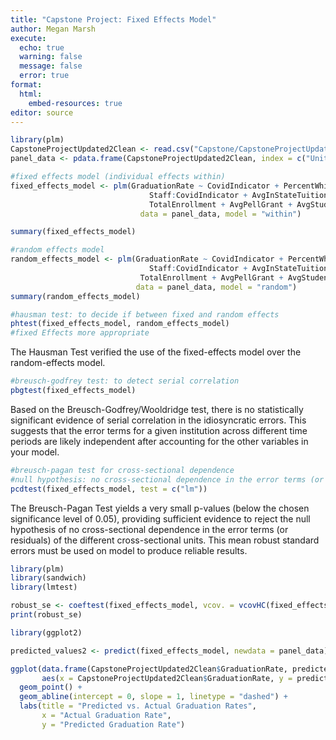 ```yaml
---
title: "Capstone Project: Fixed Effects Model"
author: Megan Marsh
execute:
  echo: true
  warning: false
  message: false
  error: true
format: 
  html:
    embed-resources: true
editor: source
---
```



```r
library(plm)
CapstoneProjectUpdated2Clean <- read.csv("Capstone/CapstoneProjectUpdated2 - CapstoneProjectUpdated (1).csv")  
panel_data <- pdata.frame(CapstoneProjectUpdated2Clean, index = c("UnitID", "Year"))
```


```r
#fixed effects model (individual effects within)
fixed_effects_model <- plm(GraduationRate ~ CovidIndicator + PercentWhite + PercentWomen + 
                               Staff:CovidIndicator + AvgInStateTuition + RetentionRate + 
                               TotalEnrollment + AvgPellGrant + AvgStudentLoans, 
                             data = panel_data, model = "within")
```

```r
summary(fixed_effects_model)

#random effects model
random_effects_model <- plm(GraduationRate ~ CovidIndicator + PercentWhite + PercentWomen +
                               Staff:CovidIndicator + AvgInStateTuition + RetentionRate +
                             TotalEnrollment + AvgPellGrant + AvgStudentLoans,
                            data = panel_data, model = "random")
summary(random_effects_model)
```


```r
#hausman test: to decide if between fixed and random effects
phtest(fixed_effects_model, random_effects_model)
#fixed Effects more appropriate
```

The Hausman Test verified the use of the fixed-effects model over the random-effects model. 

```r
#breusch-godfrey test: to detect serial correlation
pbgtest(fixed_effects_model)
```

Based on the Breusch-Godfrey/Wooldridge test, there is no statistically significant evidence of serial correlation in the idiosyncratic errors. This suggests that the error terms for a given institution across different time periods are likely independent after accounting for the other variables in your model.

```r
#breusch-pagan test for cross-sectional dependence 
#null hypothesis: no cross-sectional dependence in the error terms (or residuals) of the different cross-sectional units
pcdtest(fixed_effects_model, test = c("lm")) 
```

The Breusch-Pagan Test yields a very small p-values (below the chosen significance level of 0.05), providing sufficient evidence to reject the null hypothesis of no cross-sectional dependence in the error terms (or residuals) of the different cross-sectional units. This mean robust standard errors must be used on model to produce reliable results. 

```r
library(plm)
library(sandwich)
library(lmtest)

robust_se <- coeftest(fixed_effects_model, vcov. = vcovHC(fixed_effects_model, type = "HC1", cluster = "group"))
print(robust_se)
```


```r
library(ggplot2)

predicted_values2 <- predict(fixed_effects_model, newdata = panel_data)

ggplot(data.frame(CapstoneProjectUpdated2Clean$GraduationRate, predicted_values2), 
       aes(x = CapstoneProjectUpdated2Clean$GraduationRate, y = predicted_values2)) +
  geom_point() +
  geom_abline(intercept = 0, slope = 1, linetype = "dashed") +
  labs(title = "Predicted vs. Actual Graduation Rates",
       x = "Actual Graduation Rate",
       y = "Predicted Graduation Rate")
```